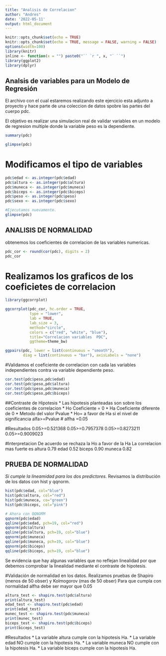 ```yaml
---
title: "Analisis de Correlacion"
author: "Andres"
date: '2022-05-11'
output: html_document
---
```


```r
knitr::opts_chunk$set(echo = TRUE)
knitr::opts_chunk$set(echo = TRUE, message = FALSE, warning = FALSE)
options(width=100)
library(knitr)
inline <- function(x = "") paste0("`` `r ", x, "` ``")
library(ggplot2)
library(dplyr)
```

## Analsis de variables para un Modelo de Regresión

El archivo con el cual estaremos realizando este ejercicio esta adjunto a proyecto y hace parte de una coleccion de datos spobre las partes del cuerpo pdc.

El objetivo es realizar una simulacion real de validar variables en un modelo de regresion multiple donde la variable peso es la dependiente.

```r
summary(pdc)
```

```r
glimpse(pdc)
```


# Modificamos el tipo de variables
```r
pdc$edad <- as.integer(pdc$edad)
pdc$altura <- as.integer(pdc$altura)
pdc$muneca <- as.integer(pdc$muneca)
pdc$biceps <- as.integer(pdc$biceps)
pdc$peso <- as.integer(pdc$peso)
pdc$sexo <- as.integer(pdc$sexo)

#Ejecutamos nuevamente.
glimpse(pdc)
```

## ANALISIS DE NORMALIDAD
obtenemos los coeficientes de correlacion de las variables numericas.

```r
pdc_cor <- round(cor(pdc), digits = 2)
pdc_cor
```

# Realizamos los graficos de los coeficietes de correlacion
```r
library(ggcorrplot)

ggcorrplot(pdc_cor, hc.order = TRUE, 
           type = "lower", 
           lab = TRUE, 
           lab_size = 3, 
           method="circle", 
           colors = c("red", "white", "blue"), 
           title="Correlacion variables  PDC", 
           ggtheme=theme_bw)

ggpairs(pdc, lower = list(continuous = "smooth"),
        diag = list(continuous = "bar"), axisLabels = "none")
```
#Validamos el coeficiente de correlacion con cada las variables independientes contra va variable dependiente peso.

```r
cor.test(pdc$peso,pdc$edad)
cor.test(pdc$peso,pdc$altura)
cor.test(pdc$peso,pdc$muneca)
cor.test(pdc$peso,pdc$biceps)
```
##Contraste de Hipotesis
* Las hipotesis planteadas son sobre los coeficientes de correlacion
* Ho Coeficiente = 0
* Ha Coeficiente diferente de 0
* Metodo del valor Pvalue
* Ho= a favor de Ha si el nivel de significancia alfa>=Pvalue # alfha =0.05

#Resultados
  0.05>=0.521368
  0.05>=0.7957378
  0.05>=0.8273211
  0.05>=0.9009023

#Interpretacion
De acuerdo se rechaza la Ho a favor de la Ha La correlacion mas fuerte es altura 0.79 edad 0.52 biceps 0.90 muneca 0.82

## PRUEBA DE NORMALIDAD 
*Si cumple la lineamidad para los dos predictores.
*Revisamos la distribución de los datos con hist y qqnorm.

```r
hist(pdc$edad, col="blue")
hist(pdc$altura, col="red")
hist(pdc$muneca, co="green")
hist(pdc$biceps, col="pink")

```
```r
# Ahora con QQNORM
qqnorm(pdc$edad)
qqline(pdc$edad, pch=19, col="red")
qqnorm(pdc$altura)
qqline(pdc$altura, pch=19, col="blue")
qqnorm(pdc$muneca)
qqline(pdc$muneca, pch=19, col="blue")
qqnorm(pdc$biceps)
qqline(pdc$biceps, pch=19, col="blue")

```
Se evidencia que hay algunas variables que no reflejan linealidad por que debemos comprobar la linealidad mediante el contraste de hipotesis.

#Validación de normalidad en los datos.
Realizamos pruebas de Shapiro (menos de 50 obser) y Kolmogorov (mas de 50 obser)
Para que cumpla con normalidad alfha debe ser mayor que 0.05

```r
altura_test <- shapiro.test(pdc$altura)
print(altura_test)
edad_test <- shapiro.test(pdc$edad)
print(edad_test)
munec_test <- shapiro.test(pdc$muneca)
print(munec_test)
biceps_test <- shapiro.test(pdc$biceps)
print(biceps_test)
```
#Resultados
* La variable altura cumple con la hipotesis Ha.
* La variable edad  NO cumple con la hipotesis Ha.
* La variable muneca NO cumple con la hipotesis Ha.
* La variable biceps cumple con la hipotesis Ha.